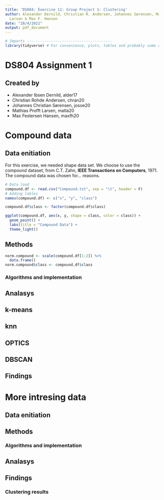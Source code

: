 ```yaml
---
title: 'DS804: Exercise 11: Group Project 1: Clustering'
author: Alexander Dernild, Christian R. Andersen, Johannes Sørensen, Mathias P.
  Larsen & Max F. Hansen
date: "28/4/2021"
output: pdf_document
---
```

```r
# Imports ---------------------------------------
library(tidyverse) # For convenience, plots, tables and probably some other stuff.
```

<!-- image ![](path/to/sdulogo.png) -->

# **DS804 Assignment 1**  
## Created by  
* Alexander Ibsen Dernild, alder17  
* Christian Rohde Andersen, chran20  
* Johannes Christian Sørensen, josoe20  
* Mathias Profft Larsen, matla20  
* Max Festersen Hansen, maxfh20  

# Compound data  
## Data enitiation
For this exercise, we needed shape data set. We choose to use the compound
dataset, from C.T. Zahn, **IEEE Transactions on Computers**, 1971.
The compound data was chosen for... reasons.<!-- XX TODO: expand reason.  -->

```r
# Data load
compound.df <- read.csv("Compound.txt", sep = "\t", header = F)
# Adding lables
names(compound.df) <- c("x", "y", "class")

compound.df$class <- factor(compound.df$class)
```

```r
ggplot(compound.df, aes(x, y, shape = class, color = class)) +
  geom_point() +
  labs(title = "Compound Data") +
  theme_light()
```

## Methods  

```r
norm.compound <- scale(compound.df[1:2]) %>% 
  data.frame()
norm.compound$class <- compound.df$class
```


### Algorithms and implementation  
<!-- XX TODO: explain witch algorithms and implementations that were used -->

  
## Analasys
<!-- XX TODO: find analysis methods -->


## k-means
<!-- XX TODO: perform analysis -->

## knn
<!-- XX TODO: perform analysis -->

## OPTICS
<!-- XX TODO: perform analysis -->


## DBSCAN
<!-- XX TODO: perform analysis -->


## Findings
<!-- XX TODO: Explain what we found / sum up results -->


# More intresing data
<!-- XX TODO: find more intresting data for us and analyze it. -->


## Data enitiation
<!-- XX TODO: Initiate more intersting data -->


## Methods  


### Algorithms and implementation  
<!-- XX TODO: explain witch algorithms and implementations that were used -->

  
## Analasys
<!-- XX TODO: perform analysis -->


## Findings
<!-- XX TODO: Explain what we found / sum up results -->


### Clustering results
<!-- XX Answer: What can you learn about that [new] data by using clustering? -->


```r

```

```r

```
